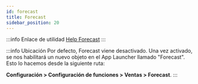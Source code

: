 ```yaml
---
id: forecast
title: Forecast 
sidebar_position: 20
---
```


:::info Enlace de utilidad
[Help Forecast](https://help.salesforce.com/s/articleView?id=sf.forecasts3_intro.htm&type=5)
:::

:::info Ubicación
Por defecto, Forecast viene desactivado. Una vez activado, se nos habilitará un nuevo objeto en el App Launcher llamado "Forecast".
Esto lo hacemos desde la siguiente ruta: 

**Configuración > Configuración de funciones > Ventas > Forecast**.
:::


